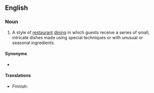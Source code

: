 ==English==

===Noun===
{{wikipedia}}
{{en-noun}}

# A style of [[restaurant]] [[dining]] in which guests receive a series of small, intricate dishes made using special techniques or with unusual or seasonal ingredients.

====Synonyms====
* {{l|en|degustation menu}}

====Translations====
{{trans-top|style of dining}}
* Finnish: {{t|fi|maistelumenu}}
{{trans-mid}}
{{trans-bottom}}